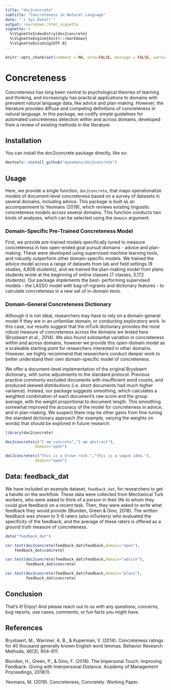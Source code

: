 ```yaml
---
title: "doc2concrete"
subtitle: "Concreteness in Natural Language"
date: "`r Sys.Date()`"
output: rmarkdown::html_vignette
vignette: >
  %\VignetteIndexEntry{doc2concrete}
  %\VignetteEngine{knitr::rmarkdown}
  %\VignetteEncoding{UTF-8}
---
```


```r
knitr::opts_chunk$set(comment = NA, echo=FALSE, message = FALSE, warning = FALSE)
```


# Concreteness

Concreteness has long been central to psychological theories of learning and thinking, and increasingly has practical applications to domains with prevalent natural language data, like advice and plan-making. However, the literature provides diffuse and competing definitions of concreteness in natural language. In this package, we codify simple guidelines for automated concreteness detection within and across domains, developed from a review of existing methods in the literature.

## Installation

You can install the doc2concrete package directly, like so:

```r
devtools::install_github("myeomans/doc2concrete")
```

## Usage

 Here, we provide a single function, `doc2concrete`, that maps operationalize models of document-level concreteness based on a survey of datasets in several domains, including advice. This package is built as an accompaniment to Yeomans (2019), which reviews existing linguistic concreteness models across several domains. This function conducts two kinds of analyses, which can be selected using the `domain` argument. 

### Domain-Specific Pre-Trained Concreteness Model

First, we provide pre-trained models specifically tuned to measure concreteness in two open-ended goal pursuit domains - advice and plan-making. These were developed using supervised machine learning tools, and robustly outperform other domain-specific models. We trained the advice model across a range of datasets from lab and field settings (9 studies, 4,608 students), and we trained the plan-making model from plans students wrote at the beginning of online classes (7 classes, 5,172 students). Our package implements the best- performing supervised  models - the LASSO model with bag-of-ngrams and dictionary features - to calculate concreteness in a new set of in-domain texts.

### Domain-General Concreteness Dictionary

Although it is not ideal, researchers may have to rely on a domain-general model if they are in an unfamiliar domain, or conducting exploratory work. In this case, our results suggest that the mTurk dictionary provides the most robust measure of concreteness across the domains we tested here (Brysbeart et al., 2014). We also found substantial variation in concreteness within and across domains, however we provide this open-domain model as a scaleable starting point for researchers interested in other domains. However, we highly recommend that researchers conduct deeper work to better understand their own domain-specific model of concreteness.

We offer a document-level implementation of the original Brysbaert dictionary, with some adjustments to the standard protocol. Previous practice commonly excluded documents with insufficient word counts, and produced skewed distributions (i.e. short documents had much higher variance). Instead, our package suggests smoothing, which calculates a weighted combination of each document's raw score and the group average, with the weight proportional to document length. This smoothing somewhat improved the accuracy of the model for concreteness in advice, and in plan-making. We suspect there may be other gains from fine-tuning the standard dictionary approach (for example, varying the weights on words) that should be explored in future research. 

```r


library(doc2concrete)

doc2concrete(c("I am concrete","I am abstract"),
             domain="open")

doc2concrete(c("this is a brown rock.","this is a vague idea."),
             domain="open")

```

## Data: feedback_dat

We have included an example dataset, `feedback_dat`, for researchers to get a handle on the workflow. These data were collected from Mechanical Turk workers, who were asked to think of a person in their life to whom they could give feedback on a recent task. Then, they were asked to write what feedback they would provide (Blunden, Green & Gino, 2018). The written feedback was shown to 5-6 raters (also mTurkers) who evaluated the specificity of the feedback, and the average of these raters is offered as a ground truth measure of concreteness.

```r
data("feedback_dat")

cor.test(doc2concrete(feedback_dat$feedback,domain="open"),
    feedback_dat$concrete)

cor.test(doc2concrete(feedback_dat$feedback,domain="advice"),
         feedback_dat$concrete)

cor.test(doc2concrete(feedback_dat$feedback,domain="plans"),
         feedback_dat$concrete)

```

## Conclusion

That's it! Enjoy! And please reach out to us with any questions, concerns, bug reports, use cases, comments, or fun facts you might have.

## References

Brysbaert, M., Warriner, A. B., & Kuperman, V. (2014). Concreteness ratings for 40 thousand generally known English word lemmas. Behavior Research Methods, 46(3), 904-911.

Blunden, H., Green, P., & Gino, F. (2018). The Impersonal Touch: Improving Feedback- Giving with Interpersonal Distance. Academy of Management Proceedings, 2018(1).

Yeomans, M. (2019). Concreteness, Concretely. Working Paper.

